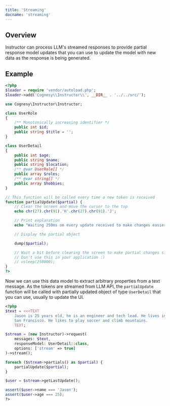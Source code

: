 ---
title: 'Streaming'
docname: 'streaming'
---

## Overview

Instructor can process LLM's streamed responses to provide partial response model
updates that you can use to update the model with new data as the response is being
generated.

## Example

```php
<?php
$loader = require 'vendor/autoload.php';
$loader->add('Cognesy\\Instructor\\', __DIR__ . '../../src/');

use Cognesy\Instructor\Instructor;

class UserRole
{
    /** Monotonically increasing identifier */
    public int $id;
    public string $title = '';
}

class UserDetail
{
    public int $age;
    public string $name;
    public string $location;
    /** @var UserRole[] */
    public array $roles;
    /** @var string[] */
    public array $hobbies;
}

// This function will be called every time a new token is received
function partialUpdate($partial) {
    // Clear the screen and move the cursor to the top
    echo chr(27).chr(91).'H'.chr(27).chr(91).'J';

    // Print explanation
    echo "Waiting 250ms on every update received to make changes easier to observe...\n";

    // Display the partial object

    dump($partial);

    // Wait a bit before clearing the screen to make partial changes slower.
    // Don't use this in your application :)
    // usleep(250000);
}
?>
```
Now we can use this data model to extract arbitrary properties from a text message.
As the tokens are streamed from LLM API, the `partialUpdate` function will be called
with partially updated object of type `UserDetail` that you can use, usually to update
the UI.

```php
<?php
$text = <<<TEXT
    Jason is 25 years old, he is an engineer and tech lead. He lives in
    San Francisco. He likes to play soccer and climb mountains.
    TEXT;

$stream = (new Instructor)->request(
    messages: $text,
    responseModel: UserDetail::class,
    options: ['stream' => true]
)->stream();

foreach ($stream->partials() as $partial) {
    partialUpdate($partial);
}

$user = $stream->getLastUpdate();

assert($user->name === 'Jason');
assert($user->age === 25);
?>
```
